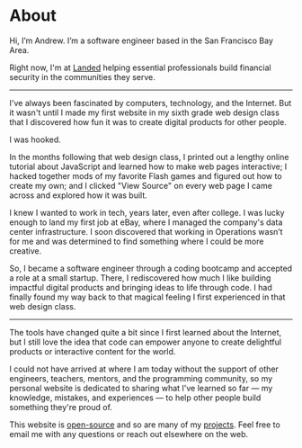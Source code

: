 # About

Hi, I’m Andrew. I’m a software engineer based in the San Francisco Bay Area.

Right now, I'm at [Landed](https://landed.com) helping essential professionals build financial security in the communities they serve.

---

I've always been fascinated by computers, technology, and the Internet. But it wasn't until I made my first website in my sixth grade web design class that I discovered how fun it was to create digital products for other people.

I was hooked.

In the months following that web design class, I printed out a lengthy online tutorial about JavaScript and learned how to make web pages interactive; I hacked together mods of my favorite Flash games and figured out how to create my own; and I clicked "View Source" on every web page I came across and explored how it was built.

I knew I wanted to work in tech, years later, even after college. I was lucky enough to land my first job at eBay, where I managed the company's data center infrastructure. I soon discovered that working in Operations wasn’t for me and was determined to find something where I could be more creative.

So, I became a software engineer through a coding bootcamp and accepted a role at a small startup. There, I rediscovered how much I like building impactful digital products and bringing ideas to life through code. I had finally found my way back to that magical feeling I first experienced in that web design class.

---

The tools have changed quite a bit since I first learned about the Internet, but I still love the idea that code can empower anyone to create delightful products or interactive content for the world.

I could not have arrived at where I am today without the support of other engineers, teachers, mentors, and the programming community, so my personal website is dedicated to sharing what I've learned so far — my knowledge, mistakes, and experiences — to help other people build something they're proud of.

This website is [open-source](https://github.com/andrewh0) and so are many of my [projects](/projects). Feel free to email me with any questions or reach out elsewhere on the web.
